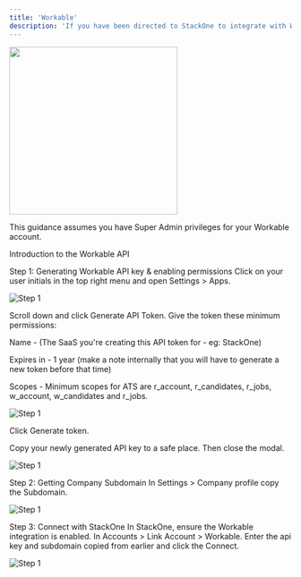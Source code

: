```yaml
---
title: 'Workable'
description: 'If you have been directed to StackOne to integrate with Workable, the following steps will help you understand the process and any necessary actions to configure successful integration.'
---
```



<img width="300px" noZoom src="/images/workable/workable_logo.png" />

This guidance assumes you have Super Admin privileges for your Workable account.


Introduction to the Workable API

 

Step 1: Generating Workable API key & enabling permissions
Click on your user initials in the top right menu and open Settings > Apps.

![Step 1](/images/workable/image1.png) 

Scroll down and click Generate API Token. Give the token these minimum permissions:

Name - (The SaaS you're creating this API token for - eg: StackOne)

Expires in - 1 year (make a note internally that you will have to generate a new token before that time)

Scopes - Minimum scopes for ATS are r_account, r_candidates, r_jobs,  w_account, w_candidates and r_jobs. 


![Step 1](/images/workable/image2.png) 
 

Click  Generate token.

Copy your newly generated API key to a safe place. Then close the modal. 


![Step 1](/images/workable/image3.png) 
 

Step 2: Getting Company Subdomain 
In Settings > Company profile copy the Subdomain.


![Step 1](/images/workable/image4.png) 
 

Step 3: Connect with StackOne
In StackOne, ensure the Workable integration is enabled.  In Accounts > Link Account > Workable. Enter the api key and subdomain copied from earlier and click the Connect.

![Step 1](/images/workable/image5.png) 



<IntegrationFooter />